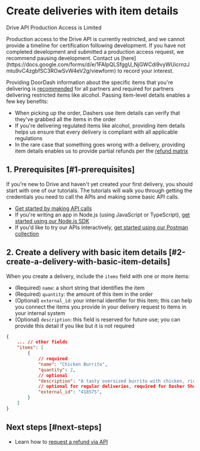 

# Create deliveries with item details

Drive API Production Access is Limited

<Warning>
Production access to the Drive API is currently restricted, and we cannot provide a timeline for certification following development. If you have not completed development and submitted a production access request, we recommend pausing development. Contact us [here](https://docs.google.com/forms/d/e/1FAIpQLSfggU_NjGWCdi9vyWUicrnzJmtu9vC4zgbfSC3ROwSvW4eV2g/viewform) to record your interest.
</Warning>

Providing DoorDash information about the specific items that you're delivering is [recommended](https://developer.doordash.com/en-US/docs/drive/how_to/build_for_restaurants/#d-important-fields) for all partners and required for partners delivering restricted items like alcohol. Passing item-level details enables a few key benefits:

* When picking up the order, Dashers use item details can verify that they've grabbed all the items in the order
* If you're delivering regulated items like alcohol, providing item details helps us ensure that every delivery is compliant with all applicable regulations
* In the rare case that something goes wrong with a delivery, providing item details enables us to provide partial refunds per the [refund matrix](/en-US/docs/drive/overview/pricing_payment#refunds)

## 1. Prerequisites [#1-prerequisites]

If you're new to Drive and haven't yet created your first delivery, you should start with one of our tutorials. The tutorials will walk you through getting the credentials you need to call the APIs and making some basic API calls.

* [Get started by making API calls](/en-US/docs/drive/tutorials/get_started)
* If you're writing an app in Node.js (using JavaScript or TypeScript), [get started using our Node.js SDK](/en-US/docs/drive/tutorials/get_started_sdk)
* If you'd like to try our APIs interactively, [get started using our Postman collection](/en-US/docs/drive/tutorials/get_started_postman)

## 2. Create a delivery with basic item details [#2-create-a-delivery-with-basic-item-details]

When you create a delivery, include the `items` field with one or more items:

* (Required) `name`: a short string that identifies the item
* (Required) `quantity`: the amount of this item in the order
* (Optional) `external_id`: your internal identifier for this item; this can help you connect the items you provide in your delivery request to items in your internal system
* (Optional) `description`: this field is reserved for future use; you can provide this detail if you like but it is not required

```json
{  
    ... // other fields  
    "items": [  
        {  
            // required  
            "name": "Chicken Burrito",  
            "quantity": 2,  
            // optional  
            "description": "A tasty oversized burrito with chicken, rice, beans, and cheese.",  
            // optional for regular deliveries, required for Dasher Shop & Stage and Dasher Shop & Deliver  
            "external_id": "418575",  
        }  
    ]  
}  

```

## Next steps [#next-steps]

* Learn how to [request a refund via API](/en-US/docs/drive/how_to/request_refunds_api)

